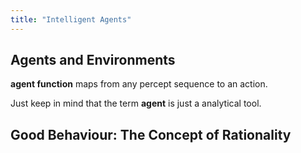 ```yaml
---
title: "Intelligent Agents"
---
```


## Agents and Environments

<Definition
    term="Agent"
    definition="An agent is anything that can be viewed as perceiving its environment through sensors and acting upon that environment through actuators."
    source="Artificial Intelligent a Modern Approach - Chapter 2 section 1"
    link=""
/>

**agent function** maps from any percept sequence to an action.

Just keep in mind that the term **agent** is just a analytical tool.

## Good Behaviour: The Concept of Rationality

<Definition
    term="rational agent"
    definition="A rational agent is one that does the 'right thing'."
    source="Artificial Intelligent a Modern Approach - Section 2.2"
    link=""
/>


